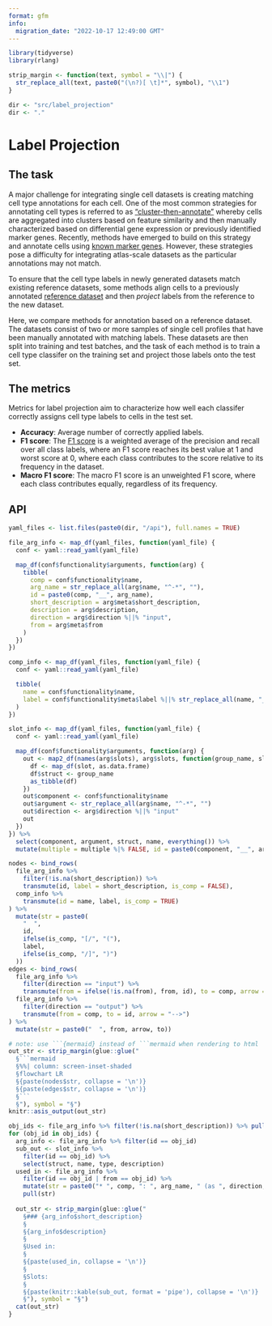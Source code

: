 ```yaml
---
format: gfm
info:
  migration_date: "2022-10-17 12:49:00 GMT"
---
```


```r
library(tidyverse)
library(rlang)

strip_margin <- function(text, symbol = "\\|") {
  str_replace_all(text, paste0("(\n?)[ \t]*", symbol), "\\1") 
}

dir <- "src/label_projection"
dir <- "."
```

# Label Projection

## The task

A major challenge for integrating single cell datasets is creating matching cell type annotations for each cell. One of the most common strategies for annotating cell types is referred to as ["cluster-then-annotate"](https://www.nature.com/articles/s41576-018-0088-9) whereby cells are aggregated into clusters based on feature similarity and then manually characterized based on differential gene expression or previously identified marker genes. Recently, methods have emerged to build on this strategy and annotate cells using [known marker genes](https://www.nature.com/articles/s41592-019-0535-3). However, these strategies pose a difficulty for integrating atlas-scale datasets as the particular annotations may not match.

To ensure that the cell type labels in newly generated datasets match existing reference datasets, some methods align cells to a previously annotated [reference dataset](https://academic.oup.com/bioinformatics/article/35/22/4688/54802990) and then _project_ labels from the reference to the new dataset.

Here, we compare methods for annotation based on a reference dataset. The datasets consist of two or more samples of single cell profiles that have been manually annotated with matching labels. These datasets are then split into training and test batches, and the task of each method is to train a cell type classifer on the training set and project those labels onto the test set.

## The metrics

Metrics for label projection aim to characterize how well each classifer correctly assigns cell type labels to cells in the test set.

* **Accuracy**: Average number of correctly applied labels.
* **F1 score**: The [F1 score](https://scikit-learn.org/stable/modules/generated/sklearn.metrics.f1_score.html) is a weighted average of the precision and recall over all class labels, where an F1 score reaches its best value at 1 and worst score at 0, where each class contributes to the score relative to its frequency in the dataset.
* **Macro F1 score**: The macro F1 score is an unweighted F1 score, where each class contributes equally, regardless of its frequency.

## API

```r
yaml_files <- list.files(paste0(dir, "/api"), full.names = TRUE)

file_arg_info <- map_df(yaml_files, function(yaml_file) {
  conf <- yaml::read_yaml(yaml_file)

  map_df(conf$functionality$arguments, function(arg) {
    tibble(
      comp = conf$functionality$name,
      arg_name = str_replace_all(arg$name, "^-*", ""),
      id = paste0(comp, "__", arg_name),
      short_description = arg$meta$short_description,
      description = arg$description,
      direction = arg$direction %||% "input",
      from = arg$meta$from
    )
  })
})

comp_info <- map_df(yaml_files, function(yaml_file) {
  conf <- yaml::read_yaml(yaml_file)

  tibble(
    name = conf$functionality$name,
    label = conf$functionality$meta$label %||% str_replace_all(name, "_", " ")
  )
})

slot_info <- map_df(yaml_files, function(yaml_file) {
  conf <- yaml::read_yaml(yaml_file)

  map_df(conf$functionality$arguments, function(arg) {
    out <- map2_df(names(arg$slots), arg$slots, function(group_name, slot) {
      df <- map_df(slot, as.data.frame)
      df$struct <- group_name
      as_tibble(df)
    })
    out$component <- conf$functionality$name
    out$argument <- str_replace_all(arg$name, "^-*", "")
    out$direction <- arg$direction %||% "input"
    out
  })
}) %>% 
  select(component, argument, struct, name, everything()) %>%
  mutate(multiple = multiple %|% FALSE, id = paste0(component, "__", argument))
```

```r
nodes <- bind_rows(
  file_arg_info %>%
    filter(!is.na(short_description)) %>%
    transmute(id, label = short_description, is_comp = FALSE),
  comp_info %>%
    transmute(id = name, label, is_comp = TRUE)
) %>%
  mutate(str = paste0(
    "  ",
    id, 
    ifelse(is_comp, "[/", "("), 
    label,
    ifelse(is_comp, "/]", ")")
  ))
edges <- bind_rows(
  file_arg_info %>%
    filter(direction == "input") %>%
    transmute(from = ifelse(!is.na(from), from, id), to = comp, arrow = "---"),
  file_arg_info %>%
    filter(direction == "output") %>%
    transmute(from = comp, to = id, arrow = "-->")
) %>%
  mutate(str = paste0("  ", from, arrow, to))

# note: use ```{mermaid} instead of ```mermaid when rendering to html
out_str <- strip_margin(glue::glue("
  §```mermaid
  §%%| column: screen-inset-shaded
  §flowchart LR
  §{paste(nodes$str, collapse = '\n')}
  §{paste(edges$str, collapse = '\n')}
  §```
  §"), symbol = "§")
knitr::asis_output(out_str)
```

```r
obj_ids <- file_arg_info %>% filter(!is.na(short_description)) %>% pull(id)
for (obj_id in obj_ids) {
  arg_info <- file_arg_info %>% filter(id == obj_id)
  sub_out <- slot_info %>% 
    filter(id == obj_id) %>% 
    select(struct, name, type, description)
  used_in <- file_arg_info %>%
    filter(id == obj_id | from == obj_id) %>%
    mutate(str = paste0("* ", comp, ": ", arg_name, " (as ", direction, ")")) %>%
    pull(str)
  
  out_str <- strip_margin(glue::glue("
    §### {arg_info$short_description}
    §
    §{arg_info$description}
    §
    §Used in:
    §
    §{paste(used_in, collapse = '\n')}
    §
    §Slots:
    §
    §{paste(knitr::kable(sub_out, format = 'pipe'), collapse = '\n')}
    §"), symbol = "§")
  cat(out_str)
}
```

<!--
Datasets should contain the following attributes:

* `adata.obs["labels"]` with ground truth celltype labels,
* `adata.obs["batch"]` with information of batches in the data, and
* `adata.obs["is_train"]` with a train vs. test split

It should be noted that datasets may only contain a single batch, or not contain discriminative batch information.

Methods should assign output celltype labels to `adata.obs['labels_pred']` using only the labels from the training data.

Note that the true labels are contained in `adata['labels']`.

Metrics can compare `adata['labels']` to `adata.obs['labels_pred']` using only the labels from the test data.
-->